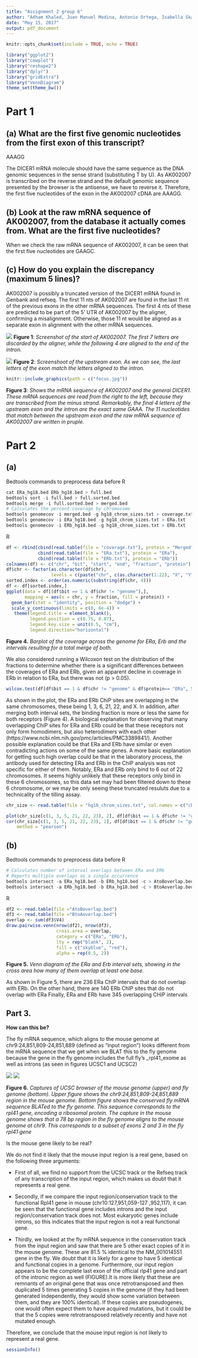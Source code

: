 ```yaml
---
title: "Assignment 2 group 6"
author: "Adham Khaled, Juan Manuel Medina, Antonio Ortega, Isabella Skandorff & Andreas Vincent"
date: "May 15, 2017"
output: pdf_document
---
```


```r
knitr::opts_chunk$set(include = TRUE, echo = TRUE)
```


```r
library("ggplot2")
library("cowplot")
library("reshape2")
library("dplyr")
library("gridExtra")
library("VennDiagram")
theme_set(theme_bw())
```

# Part 1
## (a) What are the first five genomic nucleotides from the first exon of this transcript? 
AAAGG
\newline 

The DICER1 mRNA molecule should have the same sequence as the DNA genomic sequences in the sense strand (substituting T by U). As AK002007 is transcribed on the reverse strand and the default genomic sequence presented by the browser is the antisense, we have to reverse it. Therefore, the first five nucleotides of the exon in the AK002007 cDNA are AAAGG.

## (b) Look at the raw mRNA sequence of AK002007, from the database it actually comes from. What are the first five nucleotides?

When we check the raw mRNA sequence of AK002007, it can be seen that the first five nucleotides are GAAGC.

## (c) How do you explain the discrepancy (maximum 5 lines)?

AK002007 is possibly a truncated version of the DICER1 mRNA found in Genbank and refseq. The first 11 nts of AK002007 are found in the last 11 nt of the previous exons in the other mRNA sequences. The first 4 nts of these are predicted to be part of the 5' UTR of AK002007 by the aligner, confirming a misalignment. Otherwise, those 11 nt would be aligned as a separate exon in alignment with the other mRNA sequences.

![](AK002007_1.png)
**Figure 1**: _Screenshot of the start of AK002007. The first 7 letters are discarded by the aligner, while the following 4 are aligned to the end of the intron._

![](AK002007_2.png)
**Figure 2**: _Screenshoot of the upstream exon. As we can see, the last letters of the exon match the letters aligned to the intron._


```r
knitr::include_graphics(path = c("focus.jpg"))
```

**Figure 3**: _Shows the mRNA sequence of AK002007 and the general DICER1. These mRNA sequences are read from the right to the left, because they are transcribed from the minus strand. Remarkably, the final 4 letters of the upstream exon and the intron are the exact same GAAA. The 11 nucleotides that match between the upstream exon and the raw mRNA sequence of AK002007 are written in pruple._

# Part 2
## (a)

Bedtools commands to preprocess data before R
```r
cat ERa_hg18.bed ERb_hg18.bed > full.bed
bedtools sort -i full.bed > full.sorted.bed
bedtools merge -i full.sorted.bed > merged.bed
# Calculates the percent coverage by chromosome
bedtools genomecov -i merged.bed -g hg18_chrom_sizes.txt > coverage.txt
bedtools genomecov -i ERa_hg18.bed -g hg18_chrom_sizes.txt > ERa.txt
bedtools genomecov -i ERb_hg18.bed -g hg18_chrom_sizes.txt > ERb.txt
```

R
```r
df <- rbind(cbind(read.table(file = "coverage.txt"), protein = "Merged"),
            cbind(read.table(file = "ERa.txt"), protein = "ERa"),
            cbind(read.table(file = "ERb.txt"), protein = "ERb"))
colnames(df) <- c("chr", "bit", "start", "end", "fraction", "protein")
df$chr <- factor(as.character(df$chr),
                 levels = c(paste("chr", c(as.character(1:22), "X", "Y", "M"), sep = ""), "genome"))
sorted.index <- order(as.numeric(substring(df$chr, 4)))
df <- df[sorted.index,]
ggplot(data = df[(df$bit == 1 & df$chr != "genome"),],
       mapping = aes(x = chr, y = fraction, fill = protein)) + 
  geom_bar(stat = "identity", position = "dodge") +
  scale_y_continuous(limits = c(0, 6e-4)) +
   theme(legend.title = element_blank(),
         legend.position = c(0.75, 0.87),
         legend.key.size = unit(0.5, "cm"),
         legend.direction="horizontal")
```

**Figure 4.** _Barplot of the coverage across the genome for ERa, Erb and the intervals resulting for a total merge of both._


We also considered running a Wilcoxon test on the distribution of the fractions to determine whether there is a significant differences between the coverages of ERa and ERb, given an apparent decline in coverage in ERb in relation to ERa, but there was not (p > 0.05).
```r
wilcox.test(df[df$bit == 1 & df$chr != "genome" & df$protein== "ERa", 5], df[df$bit == 1 & df$chr != "genome" & df$protein== "ERb",5])
```

As shown in the plot, the ERa and ERb ChiP sites are overlapping in the same chromosomes, these being 1, 3, 6, 21, 22, and X. In addition, after merging both interval sets, the binding fraction is more or less the same for both receptors (Figure 4). A biological explanation for observing that many overlapping ChiP sites for ERa and ERb could be that these receptors not only form homodimers, but also heterodimers with each other (https://www.ncbi.nlm.nih.gov/pmc/articles/PMC3389841/). Another possible explanation could be that ERa and ERb have similar or even contradicting actions on some of the same genes. A more basic explanation for getting such high overlap could be that in the laboratory process, the antibody used for detecting ERa and ERb in the ChiP analysis was not specific for either of them.
Notably, ERa and ERb only bind to 6 out of 22 chromosomes. It seems highly unlikely that these receptors only bind in these 6 chromosomes, so this data set may had been filtered down to these 6 chromosome, or we may be only seeing these truncated resuluts due to a technicality of the tilling assay.

```r
chr_size <- read.table(file = "hg18_chrom_sizes.txt", col.names = c("chr", "length"))

plot(chr_size[c(1, 3, 5, 21, 22, 23), 2], df[df$bit == 1 & df$chr != "genome" & df$protein== "ERa", 5])
cor(chr_size[c(1, 3, 5, 21, 22, 23), 2], df[df$bit == 1 & df$chr != "genome" & df$protein== "ERa", 5],
    method = "pearson")
```


## (b)

Bedtools commands to preprocess data before R
```r
# Calculates number of interval overlaps between ERa and ERb
# Reports multiple overlaps as a single occurrence
bedtools intersect -a ERa_hg18.bed -b ERb_hg18.bed -c > AtoBoverlap.bed
bedtools intersect -a ERb_hg18.bed -b ERa_hg18.bed -c > BtoAoverlap.bed
```

R
```r
df2 <- read.table(file ="AtoBoverlap.bed")
df3 <- read.table(file ="BtoAoverlap.bed")
overlap <- sum(df3$V4)
draw.pairwise.venn(nrow(df2), nrow(df3),
                   cross.area = overlap,
                   category = c("ERa", "ERb"),
                   lty = rep("blank", 2),
                   fill = c("skyblue", "red"),
                   alpha = rep(0.5, 2))
```
**Figure 5.** _Venn diagram of the ERa and Erb interval sets, showing in the cross area how many of them overlap at least one base._

As shown in Figure 5, there are 236 ERa ChIP intervals that do not overlap with ERb. On the other hand, there are 140 ERb ChIP sites that do not overlap with ERa Finally, ERa and ERb have 345 overlapping CHiP intervals

## Part 3.

**How can this be?**

The fly mRNA sequence, which aligns to the mouse genome at chr9:24,851,809-24,851,889 (defined as "input region") looks different from the mRNA sequence that we get when we BLAT this to the fly genome because the gene in the fly genome includes the full fly's _rpl41_exome as well as introns (as seen in figures UCSC1 and UCSC2)


![](UCSC1.png)
![](UCSC2.png)

**Figure 6.** _Captures of UCSC browser of the mouse genome (upper) and fly genome (bottom). Upper figure shows the chr9:24,851,809-24,851,889 region in the mouse genome. Bottom figure shows the conserved fly mRNA sequence BLATed to the fly genome. This sequence corresponds to the rpl41 gene, encoding a ribosomal protein. The capture in the mouse genome shows that a 78 bp region in the fly genome aligns to the mouse genome at chr9. This corresponds to a subset of exons 2 and 3 in the fly rpl41 gene _

Is the mouse gene likely to be real?
 
We do not find it likely that the mouse input region is a real gene, based on the following three arguments:
 
* First of all, we find no support from the UCSC track or the Refseq track of any transcription of the input region, which makes us doubt that it represents a real gene.

* Secondly, if we compare the input region/conservation track to the functional Rpl41 gene in mouse (chr10:127,951,059-127 ,952,117), it can be seen that the functional gene includes introns and the input region/conservation track does not. Most eukaryotic genes include introns, so this indicates that the input region is not a real functional gene.  

* Thirdly, we looked at the fly mRNA sequence in the conservation track from the input region and saw that there are 5 other exact copies of it in the mouse genome. These are 81.5 % identical to the NM_001014551 gene in the fly. We doubt that it is likely for a gene to have 5 identical and functional copies in a genome. Furthermore, our input region appears to be the complete last exon of the official rlp41 gene and part of the intronic region as well (FIGURE).It is more likely that these are remnants of an original gene that was once retrotransposed and then duplicated 5 times generating 5 copies in the genome (if they had been generated independently, they would show some variation between them, and they are 100% identical). If these copies are pseudogenes, one would often expect them to have acquired mutations, but it could be that the 5 copies were retrotransposed relatively recently and have not mutated enough.

Therefore, we conclude that the mouse input region is not likely to represent a real gene. 


```r
sessionInfo()
```
